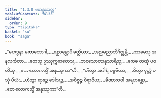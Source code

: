```yaml
---
title: "1.3.8 မဟဒ္ဓနသုတ္တ"
tableOfContents: false
sidebar:
  order: 9
type: "tipitaka"
basket: "su"
book: "saga"
---
```



<DynamicBreadcrumb />

<Division number="28" book="saga">

<Paragraph number="117" type="verses" book="saga">
_“မဟဒ္ဓနာ မဟာဘောဂါ,_  
_ရဋ္ဌဝန္တောပိ ခတ္တိယာ;_  
_အညမညာဘိဂိဇ္ဈန္တိ,_  
_ကာမေသု အနလင်္ကတာ._  

</Paragraph>

<Paragraph number="118" type="verses" book="saga">
_တေသု ဥဿုက္ကဇာတေသု,_  
_ဘဝသောတာနုသာရိသု;_  
_ကေဓ တဏှံ ပဇဟိံသု,_  
_ကေ လောကသ္မိံ အနုဿုကာ”တိ._  

</Paragraph>

<Paragraph number="119" type="verses" book="saga">
_“ဟိတွာ အဂါရံ ပဗ္ဗဇိတာ,_  
_ဟိတွာ ပုတ္တံ ပသုံ ပိယံ;_  
_ဟိတွာ ရာဂဉ္စ ဒေါသဉ္စ,_  
_အဝိဇ္ဇဉ္စ ဝိရာဇိယ;_  
_ခီဏာသဝါ အရဟန္တော,_  
_တေ လောကသ္မိံ အနုဿုကာ”တိ._
</Paragraph>
</Division>